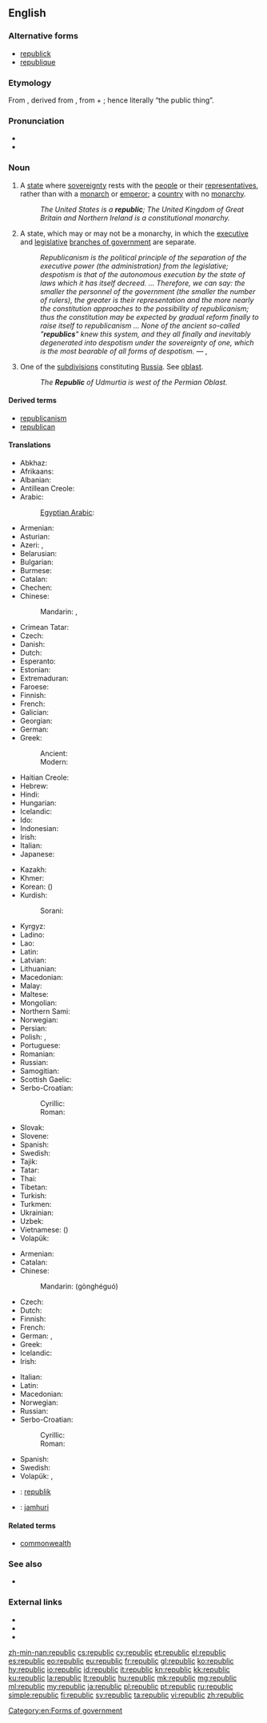 ==English==

===Alternative forms===
* [[republick]] {{qualifier|obsolete}}
* [[republique]] {{qualifier|obsolete}}

===Etymology===
From {{etyl|fr}} {{term|république|république|republic|lang=fr}}, derived from {{etyl|la}} {{term|res publica|rēs publica|republic|lang=la}}, from {{term|res|rēs|thing|lang=la}} + {{term|publicus|pūblica|public|lang=la}}; hence literally “the public thing”.

===Pronunciation===
* {{audio|En-us-republic.ogg|Audio (US)}}
* {{hyphenation|re|pub|lic}}

===Noun===
{{en-noun}}

# A [[state]] where [[sovereignty]] rests with the [[people]] or their [[representatives]], rather than with a [[monarch]] or [[emperor]]; a [[country]] with no [[monarchy]].
#: ''The United States is a '''republic'''; The United Kingdom of Great Britain and Northern Ireland is a constitutional monarchy.''
# {{archaic}} A state, which may or may not be a monarchy, in which the [[executive]] and [[legislative]] [[branch of government|branches of government]] are separate.
#: ''Republicanism is the political principle of the separation of the executive power (the administration) from the legislative; despotism is that of the autonomous execution by the state of laws which it has itself decreed. ... Therefore, we can say: the smaller the personnel of the government (the smaller the number of rulers), the greater is their representation and the more nearly the constitution approaches to the possibility of republicanism; thus the constitution may be expected by gradual reform finally to raise itself to republicanism ... None of the ancient so-called "'''republics'''" knew this system, and they all finally and inevitably degenerated into despotism under the sovereignty of one, which is the most bearable of all forms of despotism.'' &mdash; {{w|Immanuel Kant}}, {{w|Perpetual Peace}}
# One of the [[subdivision]]s constituting [[Russia]]. See [[oblast]].
#: ''The '''Republic''' of Udmurtia is west of the Permian Oblast.''

====Derived terms====
* [[republicanism]]
* [[republican]]

====Translations====
{{trans-top|a type of state}}
* Abkhaz: {{qualifier|definite}} {{t-|ab|ареспублика|tr=arespublika|sc=Cyrl}}
* Afrikaans: {{t-|af|republiek}}
* Albanian: {{t-|sq|republikë|f}}
* Antillean Creole: {{tø|gcf|répiblik}}
* Arabic: {{t-|ar|جمهورية|f|tr=jumhuriyya|sc=Arab}}
*: [[Egyptian Arabic]]: {{tø|arz|جمهورية|f|tr=gumhoreya|sc=Arab}}
* Armenian: {{t-|hy|հանրապետություն|tr=hanrapetut’yun}}
* Asturian: {{t+|ast|república|f}}
* Azeri: {{t-|az|respublika|xs=Azeri}}, {{t-|az|cümhuriyyət}}
* Belarusian: {{t-|be|рэспубліка|f|tr=respúblika|sc=Cyrl}}
* Bulgarian: {{t+|bg|република|f|tr=repúblika|sc=Cyrl}}
* Burmese: {{t+|my|သမ္မတနိုင်ငံ|tr=thama̱da. nain gan|sc=Mymr}}
* Catalan: {{t-|ca|república|f}}
* Chechen: {{t|ce|пачхьалкх}}
* Chinese:
*: Mandarin: {{t|zh|共和國|sc=Hani}}, {{t|zh|共和国|tr=gònghéguó|sc=Hani}}
* Crimean Tatar: {{tø|crh|cumhuriyet}}
* Czech: {{t+|cs|republika|f}}
* Danish: {{t+|da|republik|c}}
* Dutch: {{t+|nl|republiek|f}}
* Esperanto: {{t-|eo|respubliko|xs=Esperanto}}
* Estonian: {{t+|et|vabariik}}
* Extremaduran: {{tø|ext|repúbrica|f}}
* Faroese: {{t-|fo|lýðveldi|n}}
* Finnish: {{t+|fi|tasavalta}}
* French: {{t+|fr|république|f}}
* Galician: {{t+|gl|república|f}}
* Georgian: {{t-|ka|რესპუბლიკა|tr=respublika|sc=Geor|xs=Georgian}}
* German: {{t+|de|Republik|f}}
* Greek:
*: Ancient: {{tø|grc|πολιτεία|f}}
*: Modern: {{t+|el|δημοκρατία|f|tr=ðīmokratía}}
* Haitian Creole: {{tø|ht|repiblik}}
* Hebrew: {{t+|he|רפובליקה|f|tr=repúblika|sc=Hebr}}
* Hindi: {{t-|hi|गणराज्य|m|tr=gaṇrājya|sc=Deva}}
* Hungarian: {{t+|hu|köztársaság}}
* Icelandic: {{t-|is|lýðveldi|n}}
* Ido: {{t+|io|republiko}}
* Indonesian: {{t+|id|republik}}
* Irish: {{t-|ga|poblacht|f|xs=Irish}}
* Italian: {{t+|it|repubblica|f}}
* Japanese: {{t+|ja|共和国|tr=きょうわこく, kyōwakoku|sc=Jpan}}
{{trans-mid}}
* Kazakh: {{t|kk|республика|tr=respublïka|sc=Cyrl}}
* Khmer: {{t-|km|សាធារណរដ្ឋ|tr=sa thea rak nak roth|sc=Khmr}}
* Korean: {{t+|ko|공화국|tr=gonghwaguk|sc=Kore}} ({{t+|ko|共和國|sc=Kore}})
* Kurdish:
*: Sorani: {{t|ku|جمهوریه‌ت}}
* Kyrgyz: {{t-|ky|республика|tr=respublika|sc=Cyrl}}
* Ladino: {{tø|lad|repúvlika|f}}
* Lao: {{t-|lo|ສາທາລະນະລັດ|tr=sā thā la na lat|sc=Laoo}}
* Latin: {{t-|la|respublica|f}}
* Latvian: {{t-|lv|republika|f}}
* Lithuanian: {{t+|lt|respublika|f}}
* Macedonian: {{t-|mk|република|f|tr=repúblika}}
* Malay: {{t-|ms|republik}}
* Maltese: {{t-|mt|repubblika|f}}
* Mongolian: {{t-|mn|бүгд найрамдах улс|tr=bügd najramdah uls|sc=Cyrl}}
* Northern Sami: {{tø|se|dásseváldi}}
* Norwegian: {{t+|no|republikk|m}}
* Persian: {{t+|fa|جمهوری|tr=jomhuri|sc=fa-Arab}}
* Polish: {{t|pl|republika|f}}, {{t+|pl|rzeczpospolita|f}} {{qualifier|special cases}}
* Portuguese: {{t+|pt|república|f}}
* Romanian: {{t-|ro|republică|f}}
* Russian: {{t+|ru|республика|f|tr=respúblika}}
* Samogitian: {{tø|sgs|respoblėka|f}}
* Scottish Gaelic: {{t-|gd|poblachd|f|xs=Scottish Gaelic}}
* Serbo-Croatian:
*: Cyrillic: {{t-|sh|република|f|sc=Cyrl}}
*: Roman: {{t-|sh|republika|f}}
* Slovak: {{t-|sk|republika|f}}
* Slovene: {{t+|sl|republika|f}}
* Spanish: {{t+|es|república|f}}
* Swedish: {{t+|sv|republik|c}}
* Tajik: {{t-|tg|ҷумҳурият|tr=jumhurijat|sc=Cyrl|xs=Tajik}}
* Tatar: {{t-|tt|җөмһүрият|tr=cömhüriät|sc=Cyrl}}
* Thai: {{t-|th|สาธารณรัฐ|tr=săataannárát|sc=Thai}}
* Tibetan: {{t-|bo|སྤྱི་མཐུན་རྒྱལ་ཁབ་|tr=spyi mthun rgyal khab|sc=Tibt}}
* Turkish: {{t+|tr|cumhuriyet}}
* Turkmen: {{t-|tk|respublika}}
* Ukrainian: {{t+|uk|республіка|f|tr=respúblika|xs=Ukrainian}}
* Uzbek: {{t-|uz|respublika}}
* Vietnamese: {{t+|vi|cộng hòa|xs=Vietnamese}} ({{t-|vi|共和}})
* Volapük: {{t-|vo|repüblikän}}
{{trans-bottom}}

{{trans-top|one of the kinds of parts constituting Russia}}
* Armenian: {{t-|hy|հանրապետություն|tr=hanrapetut’yun}}
* Catalan: {{t-|ca|república|f}}
* Chinese:
*: Mandarin: {{zh-ts|共和國|共和国}} (gònghéguó)
* Czech: {{t+|cs|republika}}
* Dutch: {{t+|nl|republiek|f}}
* Finnish: {{t+|fi|tasavalta}}
* French: {{t+|fr|république|f}}
* German: {{t+|de|Republik|f}}, {{t-|de|Teilrepublik}}
* Greek: {{t+|el|δημοκρατία|f|tr=ðīmokratía}}
* Icelandic: {{t-|is|lýðveldi|n}}
* Irish: {{t-|ga|poblacht|f|xs=Irish}}
{{trans-mid}}
* Italian: {{t+|it|repubblica|f}}
* Latin: {{t-|la|respublica|f}}
* Macedonian: {{t-|mk|република|f|tr=repúblika}}
* Norwegian: {{t+|no|republikk|m}}
* Russian: {{t+|ru|республика|f|tr=r'espúblika}}
* Serbo-Croatian:
*: Cyrillic: {{t-|sh|република|f|sc=Cyrl}}
*: Roman: {{t-|sh|republika|f}}
* Spanish: {{t+|es|república|f}}
* Swedish: {{t-|sv|delrepublik|c}}
* Volapük: {{t-|vo|repüblikän}}, {{t-|vo|dilarepüblikän}}
{{trans-bottom}}

{{checktrans-top}}
* {{ttbc|br}}: [[republik]] {{f}}
* {{ttbc|sw}}: [[jamhuri]]
{{trans-bottom}}

====Related terms====
* [[commonwealth]]

===See also===
* {{pedialite}}

===External links===
* {{R:Webster 1913}}
* {{R:Century 1911}}
* {{R:OneLook}}

[[Category:en:Forms of government]]

[[zh-min-nan:republic]]
[[cs:republic]]
[[cy:republic]]
[[et:republic]]
[[el:republic]]
[[es:republic]]
[[eo:republic]]
[[eu:republic]]
[[fr:republic]]
[[gl:republic]]
[[ko:republic]]
[[hy:republic]]
[[io:republic]]
[[id:republic]]
[[it:republic]]
[[kn:republic]]
[[kk:republic]]
[[ku:republic]]
[[la:republic]]
[[lt:republic]]
[[hu:republic]]
[[mk:republic]]
[[mg:republic]]
[[ml:republic]]
[[my:republic]]
[[ja:republic]]
[[pl:republic]]
[[pt:republic]]
[[ru:republic]]
[[simple:republic]]
[[fi:republic]]
[[sv:republic]]
[[ta:republic]]
[[vi:republic]]
[[zh:republic]]